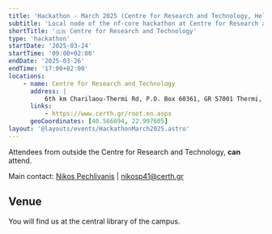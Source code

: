 ```yaml
---
title: 'Hackathon - March 2025 (Centre for Research and Technology, Hellas)'
subtitle: 'Local node of the nf-core hackathon at Centre for Research and Technology, Greece'
shortTitle: '🇬🇷 Centre for Research and Technology'
type: 'hackathon'
startDate: '2025-03-24'
startTime: '09:00+02:00'
endDate: '2025-03-26'
endTime: '17:00+02:00'
locations:
    - name: Centre for Research and Technology
      address: |
          6th km Charilaou-Thermi Rd, P.O. Box 60361, GR 57001 Thermi, Thessaloniki, Greece
      links:
          - https://www.certh.gr/root.en.aspx
      geoCoordinates: [40.566694, 22.997605]
layout: '@layouts/events/HackathonMarch2025.astro'
---
```


Attendees from outside the Centre for Research and Technology,  **can** attend.

Main contact: [<i class="fab fa-slack"></i> Nikos Pechlivanis](https://nfcore.slack.com/team/U083L3UDXMG) | [nikosp41@certh.gr](mailto:nikosp41@certh.gr)

## Venue
You will find us at the central library of the campus.
